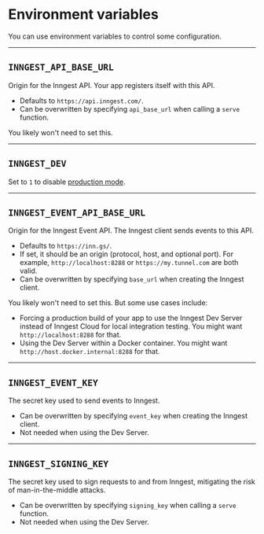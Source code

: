 # Environment variables

You can use environment variables to control some configuration.

---

## `INNGEST_API_BASE_URL`

Origin for the Inngest API. Your app registers itself with this API.

- Defaults to `https://api.inngest.com/`.
- Can be overwritten by specifying `api_base_url` when calling a `serve` function.

You likely won't need to set this.

---

## `INNGEST_DEV`

Set to `1` to disable [production mode](/docs/reference/python/overview/prod-mode).

---

## `INNGEST_EVENT_API_BASE_URL`

Origin for the Inngest Event API. The Inngest client sends events to this API.

- Defaults to `https://inn.gs/`.
- If set, it should be an origin (protocol, host, and optional port). For example, `http://localhost:8288` or `https://my.tunnel.com` are both valid.
- Can be overwritten by specifying `base_url` when creating the Inngest client.

You likely won't need to set this. But some use cases include:
- Forcing a production build of your app to use the Inngest Dev Server instead of Inngest Cloud for local integration testing. You might want `http://localhost:8288` for that.
- Using the Dev Server within a Docker container. You might want `http://host.docker.internal:8288` for that.

---

## `INNGEST_EVENT_KEY`

The secret key used to send events to Inngest.

- Can be overwritten by specifying `event_key` when creating the Inngest client.
- Not needed when using the Dev Server.

---

## `INNGEST_SIGNING_KEY`

The secret key used to sign requests to and from Inngest, mitigating the risk of man-in-the-middle attacks.

- Can be overwritten by specifying `signing_key` when calling a `serve` function.
- Not needed when using the Dev Server.
